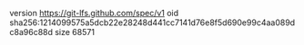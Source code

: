version https://git-lfs.github.com/spec/v1
oid sha256:1214099575a5dcb22e28248d441cc7141d76e8f5d690e99c4aa089dc8a96c88d
size 68571
